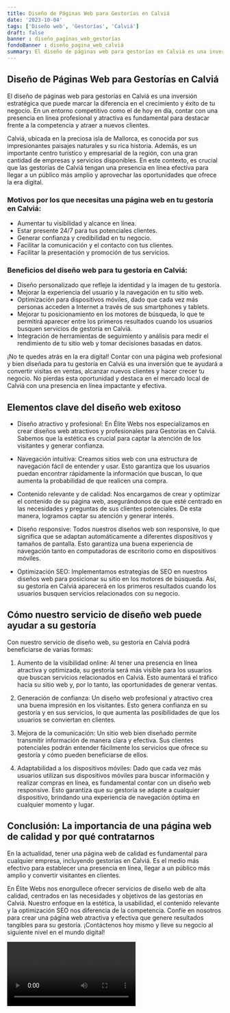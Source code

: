 ```yaml
---
title: Diseño de Páginas Web para Gestorías en Calviá
date: '2023-10-04'
tags: ['Diseño web', 'Gestorías', 'Calviá']
draft: false
banner : diseño_paginas_web_gestorías
fondoBanner : diseño_pagina_web_calviá
summary: El diseño de páginas web para gestorías en Calviá es una inversión estratégica que puede marcar la diferencia en el crecimiento y éxito de tu negocio. En un entorno competitivo como el de hoy en día, contar con una presencia en línea profesional y atractiva es fundamental para destacar frente a la competencia y atraer a nuevos clientes.
---
```


## Diseño de Páginas Web para Gestorías en Calviá

El diseño de páginas web para gestorías en Calviá es una inversión estratégica que puede marcar la diferencia en el crecimiento y éxito de tu negocio. En un entorno competitivo como el de hoy en día, contar con una presencia en línea profesional y atractiva es fundamental para destacar frente a la competencia y atraer a nuevos clientes.

Calviá, ubicada en la preciosa isla de Mallorca, es conocida por sus impresionantes paisajes naturales y su rica historia. Además, es un importante centro turístico y empresarial de la región, con una gran cantidad de empresas y servicios disponibles. En este contexto, es crucial que las gestorías de Calviá tengan una presencia en línea efectiva para llegar a un público más amplio y aprovechar las oportunidades que ofrece la era digital.

### Motivos por los que necesitas una página web en tu gestoría en Calviá:

- Aumentar tu visibilidad y alcance en línea.
- Estar presente 24/7 para tus potenciales clientes.
- Generar confianza y credibilidad en tu negocio.
- Facilitar la comunicación y el contacto con tus clientes.
- Facilitar la presentación y promoción de tus servicios.

### Beneficios del diseño web para tu gestoría en Calviá:

- Diseño personalizado que refleje la identidad y la imagen de tu gestoría.
- Mejorar la experiencia del usuario y la navegación en tu sitio web.
- Optimización para dispositivos móviles, dado que cada vez más personas acceden a Internet a través de sus smartphones y tablets.
- Mejorar tu posicionamiento en los motores de búsqueda, lo que te permitirá aparecer entre los primeros resultados cuando los usuarios busquen servicios de gestoría en Calviá.
- Integración de herramientas de seguimiento y análisis para medir el rendimiento de tu sitio web y tomar decisiones basadas en datos.

¡No te quedes atrás en la era digital! Contar con una página web profesional y bien diseñada para tu gestoría en Calviá es una inversión que te ayudará a convertir visitas en ventas, alcanzar nuevos clientes y hacer crecer tu negocio. No pierdas esta oportunidad y destaca en el mercado local de Calviá con una presencia en línea impactante y efectiva.

<GifSeo />

<Cta />

## Elementos clave del diseño web exitoso

- Diseño atractivo y profesional: En Élite Webs nos especializamos en crear diseños web atractivos y profesionales para Gestorías en Calviá. Sabemos que la estética es crucial para captar la atención de los visitantes y generar confianza.

- Navegación intuitiva: Creamos sitios web con una estructura de navegación fácil de entender y usar. Esto garantiza que los usuarios puedan encontrar rápidamente la información que buscan, lo que aumenta la probabilidad de que realicen una compra.

- Contenido relevante y de calidad: Nos encargamos de crear y optimizar el contenido de su página web, asegurándonos de que esté centrado en las necesidades y preguntas de sus clientes potenciales. De esta manera, logramos captar su atención y generar interés.

- Diseño responsive: Todos nuestros diseños web son responsive, lo que significa que se adaptan automáticamente a diferentes dispositivos y tamaños de pantalla. Esto garantiza una buena experiencia de navegación tanto en computadoras de escritorio como en dispositivos móviles.

- Optimización SEO: Implementamos estrategias de SEO en nuestros diseños web para posicionar su sitio en los motores de búsqueda. Así, su gestoría en Calviá aparecerá en los primeros resultados cuando los usuarios busquen servicios relacionados con su negocio.

## Cómo nuestro servicio de diseño web puede ayudar a su gestoría

Con nuestro servicio de diseño web, su gestoría en Calviá podrá beneficiarse de varias formas:

1. Aumento de la visibilidad online: Al tener una presencia en línea atractiva y optimizada, su gestoría será más visible para los usuarios que buscan servicios relacionados en Calviá. Esto aumentará el tráfico hacia su sitio web y, por lo tanto, las oportunidades de generar ventas.

2. Generación de confianza: Un diseño web profesional y atractivo crea una buena impresión en los visitantes. Esto genera confianza en su gestoría y en sus servicios, lo que aumenta las posibilidades de que los usuarios se conviertan en clientes.

3. Mejora de la comunicación: Un sitio web bien diseñado permite transmitir información de manera clara y efectiva. Sus clientes potenciales podrán entender fácilmente los servicios que ofrece su gestoría y cómo pueden beneficiarse de ellos.

4. Adaptabilidad a los dispositivos móviles: Dado que cada vez más usuarios utilizan sus dispositivos móviles para buscar información y realizar compras en línea, es fundamental contar con un diseño web responsive. Esto garantiza que su gestoría se adapte a cualquier dispositivo, brindando una experiencia de navegación óptima en cualquier momento y lugar.

## Conclusión: La importancia de una página web de calidad y por qué contratarnos

En la actualidad, tener una página web de calidad es fundamental para cualquier empresa, incluyendo gestorías en Calviá. Es el medio más efectivo para establecer una presencia en línea, llegar a un público más amplio y convertir visitantes en clientes.

En Élite Webs nos enorgullece ofrecer servicios de diseño web de alta calidad, centrados en las necesidades y objetivos de las gestorías en Calviá. Nuestro enfoque en la estética, la usabilidad, el contenido relevante y la optimización SEO nos diferencia de la competencia. Confíe en nosotros para crear una página web atractiva y efectiva que genere resultados tangibles para su gestoría. ¡Contáctenos hoy mismo y lleve su negocio al siguiente nivel en el mundo digital!

<Video />

<CtaBot job='Gestorías' city='Calviá'/>

<Gmaps query='Calviá+españa+maps' />